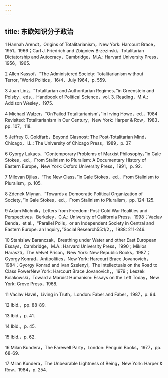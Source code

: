 ```yaml
---
---
---
```

title: 东欧知识分子政治
---




1 Hannah Arendt，Origins of Totalitarianism，New York: Harcourt Brace，1951，1966；Carl J. Friedrich and Zbigniew Brzezinski，Totalitarian Dictatorship and Autocracy，Cambridge，M.A.: Harvard University Press，1956，1965.

2 Allen Kassof，“The Administered Society: Totalitarianism without Terror，”World Politics，16/4，July 1964，p. 559.

3 Juan Linz，“Totalitarian and Authoritarian Regimes，”in Greenstein and Polsby，eds.，Handbook of Political Science，vol. 3. Reading，M.A.: Addison Wesley，1975.

4 Michael Walzer，“On‘Failed Totalitarianism’，”in Irving Howe，ed.，1984 Revisited: Totalitarianism in Our Century，New York: Harper & Row，1983，pp. 107，118.

5 Jeffrey C. Goldfarb，Beyond Glasnost: The Post-Totalitarian Mind，Chicago，I.L.: The University of Chicago Press，1989，p. 37.

6 Gyorgy Lukacs，“Contemporary Problems of Marxist Philosophy，”in Gale Stokes，ed.，From Stalinism to Pluralism: A Documentary History of Eastern Europe，New York: Oxford University Press，1991，p. 92.

7 Milovan Djilas，“The New Class，”in Gale Stokes，ed.，From Stalinism to Pluralism，p. 105.

8 Zdenek Mlynar，“Towards a Democratic Political Organization of Society，”in Gale Stokes，ed.，From Stalinism to Pluralism，pp. 124-125.

9 Adam Michnik，Letters from Freedom: Post-Cold War Realities and Perspectives，Berkeley，C.A.: University of California Press，1998；Vaclav Benda，et al.，“Parallel Polis，or an Independent Society in Central and Eastern Europe: an Inquiry，”Social Research55:1/2，，1988: 211-246.

10 Stanislaw Baranczak，Breathing under Water and other East European Essays，Cambridge，M.A.: Harvard University Press，1990；Miklos Haraszti，The Velvet Prison，New York: New Republic Books，1987；Gyorgy Konrad，Antipolitics，New York: Harcourt Brace Jovanovich，1984；Gyorgy Konrad and Ivan Szelenyi，The Intellectuals on the Road to Class PowerNew York: Harcourt Brace Jovanovich，，1979；Leszek Kolakowski，Toward a Marxist Humanism: Essays on the Left Today，New York: Grove Press，1968.

11 Vaclav Havel，Living in Truth，London: Faber and Faber，1987，p. 94.

12 Ibid.，pp. 88-89.

13 Ibid.，p. 41.

14 Ibid.，p. 45.

15 Ibid.，p. 62.

16 Milan Kundera，The Farewell Party，London: Penguin Books，1977，pp. 68-69.

17 Milan Kundera，The Unbearable Lightness of Being，New York: Harper & Row，1984，p. 254.